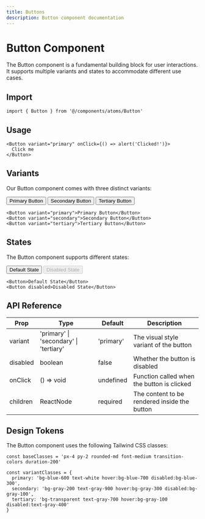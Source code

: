 ```yaml
---
title: Buttons
description: Button component documentation
---
```



# Button Component

The Button component is a fundamental building block for user interactions. It supports multiple variants and states to accommodate different use cases.

## Import

```tsx
import { Button } from '@/components/atoms/Button'
```

## Usage

```tsx
<Button variant="primary" onClick={() => alert('Clicked!')}>
  Click me
</Button>
```

## Variants

Our Button component comes with three distinct variants:

<div className="flex gap-4 mb-6">
  <Button variant="primary">Primary Button</Button>
  <Button variant="secondary">Secondary Button</Button>
  <Button variant="tertiary">Tertiary Button</Button>
</div>

```tsx
<Button variant="primary">Primary Button</Button>
<Button variant="secondary">Secondary Button</Button>
<Button variant="tertiary">Tertiary Button</Button>
```

## States

The Button component supports different states:

<div className="flex gap-4 mb-6">
  <Button>Default State</Button>
  <Button disabled>Disabled State</Button>
</div>

```tsx
<Button>Default State</Button>
<Button disabled>Disabled State</Button>
```

## API Reference

| Prop | Type | Default | Description |
|------|------|---------|-------------|
| variant | 'primary' \| 'secondary' \| 'tertiary' | 'primary' | The visual style variant of the button |
| disabled | boolean | false | Whether the button is disabled |
| onClick | () => void | undefined | Function called when the button is clicked |
| children | ReactNode | required | The content to be rendered inside the button |

## Design Tokens

The Button component uses the following Tailwind CSS classes:

```tsx
const baseClasses = 'px-4 py-2 rounded-md font-medium transition-colors duration-200'

const variantClasses = {
  primary: 'bg-blue-600 text-white hover:bg-blue-700 disabled:bg-blue-300',
  secondary: 'bg-gray-200 text-gray-900 hover:bg-gray-300 disabled:bg-gray-100',
  tertiary: 'bg-transparent text-gray-700 hover:bg-gray-100 disabled:text-gray-400'
}
``` 